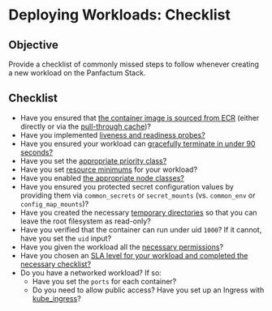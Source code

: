 # Deploying Workloads: Checklist

## Objective

Provide a checklist of commonly missed steps to follow whenever creating a new workload on the Panfactum Stack.

## Checklist

* Have you ensured that [the container image is sourced from ECR](/docs/stable-25-04/guides/deploying-workloads/basics#containers) (either directly
  or via the [pull-through cache](/docs/stable-25-04/guides/bootstrapping/kubernetes-cluster#configure-pull-through-cache))?
* Have you implemented [liveness and readiness probes?](/docs/stable-25-04/guides/deploying-workloads/basics#liveness-and-readiness-probes)
* Have you ensured your workload can [gracefully terminate in under 90 seconds?](/docs/stable-25-04/guides/deploying-workloads/basics#graceful-termination)
* Have you set the [appropriate priority class?](/docs/stable-25-04/guides/deploying-workloads/basics#priority-class)
* Have you set [resource minimums](/docs/stable-25-04/guides/deploying-workloads/basics#resource-management) for your workload?
* Have you enabled [the appropriate node classes?](/docs/stable-25-04/guides/deploying-workloads/basics#node-classes)
* Have you ensured you protected secret configuration values by providing them via `common_secrets` or `secret_mounts` (vs. `common_env` or `config_map_mounts`)?
* Have you created the necessary [temporary directories](/docs/stable-25-04/guides/deploying-workloads/basics#temporary-directories) so that you can leave
  the root filesystem as read-only?
* Have you verified that the container can run under uid `1000`? If it cannot, have you set the `uid` input?
* Have you given the workload all the [necessary permissions](/docs/stable-25-04/guides/deploying-workloads/permissions)?
* Have you chosen an [SLA level for your workload and completed the necessary checklist?](/docs/stable-25-04/guides/deploying-workloads/high-availability)
* Do you have a networked workload? If so:
  * Have you set the `ports` for each container?
  * Do you need to allow public access? Have you set up an Ingress with [kube\_ingress](/docs/stable-25-04/reference/infrastructure-modules/submodule/kubernetes/kube_ingress)?
